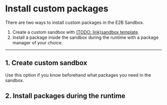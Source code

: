 # Install custom packages

There are two ways to install custom packages in the E2B Sandbox.

1. Create a custom sandbox with [(TODO: link)sandbox template](/todo).
2. Install a package inside the sandbox during the runtime with a package manager of your choice.

---

## 1. Create custom sandbox

Use this option if you know beforehand what packages you need in the sandbox.



## 2. Install packages during the runtime